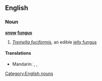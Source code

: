 ==English==
===Noun===
{{wikipedia|Snow fungus}}
'''[[snow]] [[fungus]]'''
#''[[Tremella fuciformis]]'', an edible [[jelly fungus]]
====Translations====
* Mandarin: {{t-|cmn|白木耳|sc=Hani|xs=Mandarin}}, {{t-|cmn|雪耳|sc=Hani|xs=Mandarin}}, {{t-|cmn|银耳|sc=Hani|xs=Mandarin}}

[[Category:English nouns]]